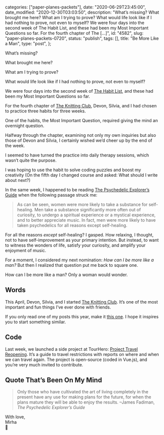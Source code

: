 
  categories: ["paper-planes-packets"],
  date: "2020-06-29T23:45:00",
  date_modified: "2020-12-30T03:03:50",
  description:
    "What’s missing? What brought me here? What am I trying to prove? What would life look like if I had nothing to prove, not even to myself? We were four days into the second week of The Habit List, and these had been my Most Important Questions so far. For the fourth chapter of The […]",
  id: "4582",
  slug: "paper-planes-packets-0720",
  status: "publish",
  tags: [],
  title: "Be More Like a Man",
  type: "post",
};


What’s missing?

What brought me here?

What am I trying to prove?

What would life look like if I had nothing to prove, not even to myself?

We were four days into the second week of [The Habit List](/posts/the-knitting-club/#the-habit-list), and these had been my Most Important Questions so far.

For the fourth chapter of [The Knitting Club](/posts/the-knitting-club/), Devon, Silvia, and I had chosen to practice three habits for three weeks.

One of the habits, the Most Important Question, required giving the mind an overnight question.

Halfway through the chapter, examining not only my own inquiries but also those of Devon and Silvia, I certainly wished we’d cheer up by the end of the week.

I seemed to have turned the practice into daily therapy sessions, which wasn’t quite the purpose.

I was hoping to use the habit to solve coding puzzles and boost my creativity (On the fifth day I changed course and asked: What should I write about next?)

In the same week, I happened to be reading [The Psychedelic Explorer’s Guide](https://www.amazon.com/Psychedelic-Explorers-Guide-Therapeutic-Journeys-ebook/dp/B0051OHLVG/) when the following passage struck me:

> As can be seen, women were more likely to take a substance for self-healing. Men take a substance significantly more often out of curiosity, to undergo a spiritual experience or a mystical experience, and to better appreciate music. In fact, men were more likely to have taken psychedelics for all reasons except self-healing.

For all the reasons *except* self-healing? I gasped. How relaxing, I thought, not to have self-improvement as your primary intention. But instead, to want to witness the wonders of life, satisfy your curiosity, and amplify your enjoyment of music.

For a moment, I considered my next nomination: *How can I be more like a man?* But then I realized that question put me back to square one.

How can I be more like a man? Only a woman would wonder.

## Words

This April, Devon, Silvia, and I started [The Knitting Club](/posts/the-knitting-club/). It’s one of the most important and fun things I’ve ever done with friends.

If you only read one of my posts this year, make it [this one](/posts/the-knitting-club/). I hope it inspires you to start something similar.

## Code

Last week, we launched a side project at TourHero: [Project Travel Reopening](https://www.tourhero.com/en/ultimate-guide-covid19-travel-restrictions-reopening/). It’s a guide to travel restrictions with reports on where and when we can travel again. The project is open-source (coded in Vue.js), and you’re very much invited to contribute.

## Quote That’s Been On My Mind

> Only those who have cultivated the art of living completely in the present have any use for making plans for the future, for when the plans mature they will be able to enjoy the results. –James Fadiman, _The Psychedelic Explorer’s Guide_

With love,\
Mirha\
🔮
